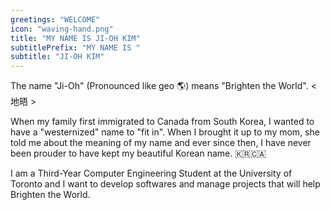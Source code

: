 ```yaml
---
greetings: "WELCOME"
icon: "waving-hand.png"
title: "MY NAME IS JI-OH KIM"
subtitlePrefix: "MY NAME IS "
subtitle: "JI-OH KIM"
---
```

The name "Ji-Oh" (Pronounced like geo 🌎) means "Brighten the World". < 地晤 >

When my family first immigrated to Canada from South Korea, I wanted to have a "westernized" name to "fit in". When I brought it up to my mom, she told me about the meaning of my name and ever since then, I have never been prouder to have kept my beautiful Korean name. 🇰🇷🇨🇦

I am a Third-Year Computer Engineering Student at the University of Toronto and I want to develop softwares and manage projects that will help Brighten the World.